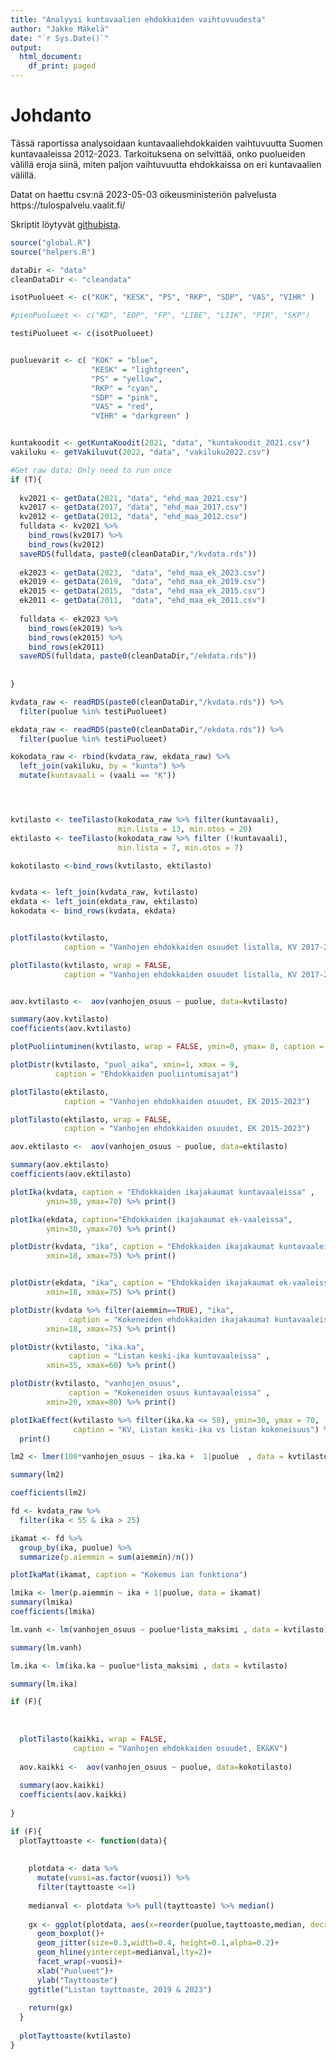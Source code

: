 ```yaml
---
title: "Analyysi kuntavaalien ehdokkaiden vaihtuvuudesta"
author: "Jakke Mäkelä"
date: "`r Sys.Date()`"
output:
  html_document:
    df_print: paged
---
```


# Johdanto

Tässä raportissa analysoidaan kuntavaaliehdokkaiden vaihtuvuutta Suomen kuntavaaleissa 2012-2023. Tarkoituksena on selvittää, onko puolueiden välillä eroja siinä, miten paljon vaihtuvuutta ehdokkaissa on eri kuntavaalien välillä. 

Datat on haettu csv:nä 2023-05-03 oikeusministeriön palvelusta
https://tulospalvelu.vaalit.fi/

Skriptit löytyvät [githubista](https://github.com/JakkeMakela/kuntavaali_ehdokkuudet).

```r
source("global.R")
source("helpers.R")

dataDir <- "data"
cleanDataDir <- "cleandata"

isotPuolueet <- c("KOK", "KESK", "PS", "RKP", "SDP", "VAS", "VIHR" )

#pienPuolueet <- c("KD", "EOP", "FP", "LIBE", "LIIK", "PIR", "SKP")

testiPuolueet <- c(isotPuolueet)


puoluevarit <- c( "KOK" = "blue",
                  "KESK" = "lightgreen",
                  "PS" = "yellow",
                  "RKP" = "cyan",
                  "SDP" = "pink",
                  "VAS" = "red",
                  "VIHR" = "darkgreen" )


kuntakoodit <- getKuntaKoodit(2021, "data", "kuntakoodit_2021.csv")
vakiluku <- getVakiluvut(2022, "data", "vakiluku2022.csv")

```


```r

#Get raw data; Only need to run once
if (T){
  
  kv2021 <- getData(2021, "data", "ehd_maa_2021.csv")
  kv2017 <- getData(2017, "data", "ehd_maa_2017.csv")
  kv2012 <- getData(2012, "data", "ehd_maa_2012.csv") 
  fulldata <- kv2021 %>%
    bind_rows(kv2017) %>%
    bind_rows(kv2012)
  saveRDS(fulldata, paste0(cleanDataDir,"/kvdata.rds"))
  
  ek2023 <- getData(2023,  "data", "ehd_maa_ek_2023.csv")
  ek2019 <- getData(2019,  "data", "ehd_maa_ek_2019.csv")
  ek2015 <- getData(2015,  "data", "ehd_maa_ek_2015.csv")
  ek2011 <- getData(2011,  "data", "ehd_maa_ek_2011.csv")
  
  fulldata <- ek2023 %>%
    bind_rows(ek2019) %>%
    bind_rows(ek2015) %>%
    bind_rows(ek2011) 
  saveRDS(fulldata, paste0(cleanDataDir,"/ekdata.rds"))
  
  
}

```



```r

kvdata_raw <- readRDS(paste0(cleanDataDir,"/kvdata.rds")) %>%
  filter(puolue %in% testiPuolueet) 

ekdata_raw <- readRDS(paste0(cleanDataDir,"/ekdata.rds")) %>%
  filter(puolue %in% testiPuolueet) 

kokodata_raw <- rbind(kvdata_raw, ekdata_raw) %>%
  left_join(vakiluku, by = "kunta") %>% 
  mutate(kuntavaali = (vaali == "K")) 




kvtilasto <- teeTilasto(kokodata_raw %>% filter(kuntavaali), 
                        min.lista = 13, min.otos = 20)
ektilasto <- teeTilasto(kokodata_raw %>% filter (!kuntavaali), 
                        min.lista = 7, min.otos = 7)

kokotilasto <-bind_rows(kvtilasto, ektilasto)


kvdata <- left_join(kvdata_raw, kvtilasto)
ekdata <- left_join(ekdata_raw, ektilasto)
kokodata <- bind_rows(kvdata, ekdata)



```

```r



plotTilasto(kvtilasto, 
            caption = "Vanhojen ehdokkaiden osuudet listalla, KV 2017-2021")

plotTilasto(kvtilasto, wrap = FALSE, 
            caption = "Vanhojen ehdokkaiden osuudet listalla, KV 2017-2021")


aov.kvtilasto <-  aov(vanhojen_osuus ~ puolue, data=kvtilasto)

summary(aov.kvtilasto)
coefficients(aov.kvtilasto)

```


```r

plotPuoliintuminen(kvtilasto, wrap = FALSE, ymin=0, ymax= 8, caption = "Ehdokkaiden puoliintumisajat") 

plotDistr(kvtilasto, "puol_aika", xmin=1, xmax = 9,
          caption = "Ehdokkaiden puoliintumisajat")

```


```r

plotTilasto(ektilasto, 
            caption = "Vanhojen ehdokkaiden osuudet, EK 2015-2023")

plotTilasto(ektilasto, wrap = FALSE, 
            caption = "Vanhojen ehdokkaiden osuudet, EK 2015-2023")

aov.ektilasto <-  aov(vanhojen_osuus ~ puolue, data=ektilasto)

summary(aov.ektilasto)
coefficients(aov.ektilasto)

```


```r

plotIka(kvdata, caption = "Ehdokkaiden ikajakaumat kuntavaaleissa" ,
        ymin=30, ymax=70) %>% print()

plotIka(ekdata, caption="Ehdokkaiden ikajakaumat ek-vaaleissa",
        ymin=30, ymax=70) %>% print()

```


```r

plotDistr(kvdata, "ika", caption = "Ehdokkaiden ikajakaumat kuntavaaleissa" ,
        xmin=18, xmax=75) %>% print()


plotDistr(ekdata, "ika", caption = "Ehdokkaiden ikajakaumat ek-vaaleissa" ,
        xmin=18, xmax=75) %>% print()

```

```r

plotDistr(kvdata %>% filter(aiemmin==TRUE), "ika",
             caption = "Kokeneiden ehdokkaiden ikajakaumat kuntavaaleissa" ,
        xmin=18, xmax=75) %>% print()

```


```r

plotDistr(kvtilasto, "ika.ka",
             caption = "Listan keski-ika kuntavaaleissa" ,
        xmin=35, xmax=60) %>% print()

```



```r
plotDistr(kvtilasto, "vanhojen_osuus",
             caption = "Kokeneiden osuus kuntavaaleissa" ,
        xmin=20, xmax=80) %>% print()
```


```r



plotIkaEffect(kvtilasto %>% filter(ika.ka <= 58), ymin=30, ymax = 70,
              caption = "KV, Listan keski-ika vs listan kokeneisuus") %>% 
  print()


```




```r
lm2 <- lmer(100*vanhojen_osuus ~ ika.ka +  1|puolue  , data = kvtilasto %>% filter(ika.ka <= 58))

summary(lm2)

coefficients(lm2)

```




```r


fd <- kvdata_raw %>%
  filter(ika < 55 & ika > 25)

ikamat <- fd %>%
  group_by(ika, puolue) %>%
  summarize(p.aiemmin = sum(aiemmin)/n())

plotIkaMat(ikamat, caption = "Kokemus ian funktiona")

lmika <- lmer(p.aiemmin ~ ika + 1|puolue, data = ikamat)
summary(lmika)
coefficients(lmika)


```



```r
lm.vanh <- lm(vanhojen_osuus ~ puolue*lista_maksimi , data = kvtilasto)

summary(lm.vanh)

```




```r

lm.ika <- lm(ika.ka ~ puolue*lista_maksimi , data = kvtilasto) 

summary(lm.ika)

```




```r

if (F){
  
  
  
  plotTilasto(kaikki, wrap = FALSE, 
              caption = "Vanhojen ehdokkaiden osuudet, EK&KV")
  
  aov.kaikki <-  aov(vanhojen_osuus ~ puolue, data=kokotilasto)
  
  summary(aov.kaikki)
  coefficients(aov.kaikki)
  
}

```



```r

if (F){
  plotTayttoaste <- function(data){
    
    
    plotdata <- data %>%
      mutate(vuosi=as.factor(vuosi)) %>%
      filter(tayttoaste <=1)
    
    medianval <- plotdata %>% pull(tayttoaste) %>% median()
    
    gx <- ggplot(plotdata, aes(x=reorder(puolue,tayttoaste,median, decreasing=TRUE), y=tayttoaste, col=puolue))+
      geom_boxplot()+
      geom_jitter(size=0.3,width=0.4, height=0.1,alpha=0.2)+
      geom_hline(yintercept=medianval,lty=2)+
      facet_wrap(~vuosi)+
      xlab("Puolueet")+
      ylab("Tayttoaste")
    ggtitle("Listan tayttoaste, 2019 & 2023")
    
    return(gx)
  }
  
  plotTayttoaste(kvtilasto)
}

```

